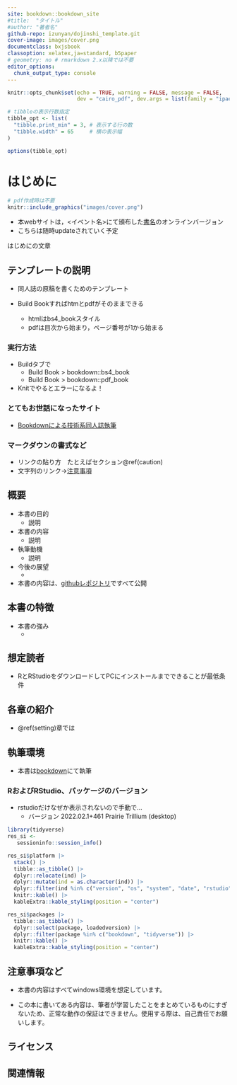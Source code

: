 ```yaml
---
site: bookdown::bookdown_site
#title:  "タイトル"
#author: "著者名"
github-repo: izunyan/dojinshi_template.git
cover-image: images/cover.png
documentclass: bxjsbook
classoption: xelatex,ja=standard, b5paper
# geometry: no # rmarkdown 2.x以降では不要
editor_options: 
  chunk_output_type: console
---
```


<!-- 全体の設定 -->

```r
knitr::opts_chunk$set(echo = TRUE, warning = FALSE, message = FALSE,
                      dev = "cairo_pdf", dev.args = list(family = "ipaexg")) # pdfでggplot2の日本語出力に必要な設定→html不可？

# tibbleの表示行数指定
tibble_opt <- list(
  "tibble.print_min" = 3, # 表示する行の数
  "tibble.width" = 65     # 横の表示幅
)

options(tibble_opt)

```

<!-- 全体の設定ここまで -->

# はじめに {-#hajimeni}

<!-- 表紙画像をここに -->

```r
# pdf作成時は不要
knitr::include_graphics("images/cover.png")
```

<!-- 枠線がつく部分は要検討 -->
<!-- ![](images/cover.png){.cover width="250"} -->

* 本webサイトは，<イベント名>にて頒布した[書名](url)のオンラインバージョン
* こちらは随時updateされていく予定


はじめにの文章

## テンプレートの説明 {-}

* 同人誌の原稿を書くためのテンプレート

* Build Bookすればhtmとpdfがそのままできる

  + htmlはbs4_bookスタイル
  + pdfは目次から始まり，ページ番号が1から始まる

### 実行方法 {-}

* Buildタブで
  + Build Book > bookdown::bs4_book
  + Build Book > bookdown::pdf_book

* Knitでやるとエラーになるよ！

### とてもお世話になったサイト {-}

-   [Bookdownによる技術系同人誌執筆](https://teastat.blogspot.com/2019/01/bookdown.html)

### マークダウンの書式など {-}

-   リンクの貼り方　たとえばセクション\@ref(caution)
-   文字列のリンク→[注意事項](#caution)



<!-- 以下，同人誌の構成案 -->

## 概要 {-}
* 本書の目的
  + 説明

* 本書の内容
  + 説明

* 執筆動機
  + 説明

* 今後の展望
  + 

* 本書の内容は、[githubレポジトリ](url)ですべて公開

## 本書の特徴{-}

* 本書の強み
  + 

## 想定読者 {-}

* RとRStudioをダウンロードしてPCにインストールまでできることが最低条件

## 各章の紹介 {-}

* \@ref(setting)章では

## 執筆環境 {-}

* 本書は[bookdown](https://bookdown.org/)にて執筆

### RおよびRStudio、パッケージのバージョン {-}

* rstudioだけなぜか表示されないので手動で…
  + バージョン 2022.02.1+461 Prairie Trillium (desktop)

```r
library(tidyverse)
res_si <- 
   sessioninfo::session_info()

res_si$platform |>
  stack() |>
  tibble::as_tibble() |>
  dplyr::relocate(ind) |>
  dplyr::mutate(ind = as.character(ind)) |>
  dplyr::filter(ind %in% c("version", "os", "system", "date", "rstudio")) |>
  knitr::kable() |>
  kableExtra::kable_styling(position = "center")

res_si$packages |> 
  tibble::as_tibble() |> 
  dplyr::select(package, loadedversion) |> 
  dplyr::filter(package %in% c("bookdown", "tidyverse")) |>
  knitr::kable() |>
  kableExtra::kable_styling(position = "center")
```

## 注意事項など {-}

* 本書の内容はすべてwindows環境を想定しています。

* この本に書いてある内容は、筆者が学習したことをまとめているものにすぎないため、正常な動作の保証はできません。使用する際は、自己責任でお願いします。


## ライセンス {-}

<!-- * 本webサイトは [CC BY-SA 4.0](https://creativecommons.org/licenses/by-sa/4.0/) -->
<!--   + 引用例：やわらかクジラ（2021）『がんばらないデータ加工　Rによるくり返し作業入門　前編』. （サークル名：ヤサイゼリー）, オンライン版:https://izunyan.github.io/gisho12/ -->
<!--   + ただし，ライセンスの適用は本書での著作部分のみとなり，用いているデータやパッケージや画像などはそれぞれのライセンスに準じる -->

## 関連情報 {-#association}
